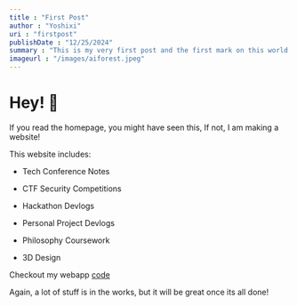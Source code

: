 ```yaml
---
title : "First Post"
author : "Yoshixi"
uri : "firstpost"
publishDate : "12/25/2024"
summary : "This is my very first post and the first mark on this world. Hello yellow world"
imageurl : "/images/aiforest.jpeg"
---
```


# Hey! 🙂

If you read the homepage, you might have seen this, If not, I am making a website!

This website includes:
- <p className="text-blue-500"> Tech Conference Notes </p> 
- <p className="text-orange-500"> CTF Security Competitions </p> 
- <p className="text-red-500"> Hackathon Devlogs </p> 
- <p className="text-green-800"> Personal Project Devlogs </p> 
- <p className="text-purple-500"> Philosophy Coursework </p> 
- <p className="text-pink-500"> 3D Design </p> 
 
Checkout my webapp [code](https://github.com/digitalyoshixi/digitalyoshixi.github.io)

Again, a lot of stuff is in the works, but it will be great once its all done!
